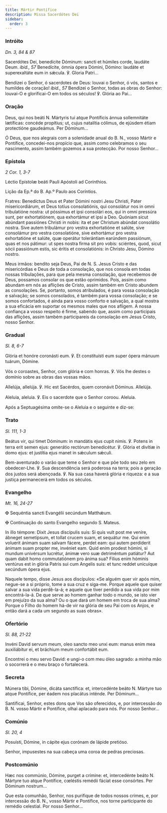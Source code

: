 ```yaml
---
title: Mártir Pontífice
description: Missa Sacerdótes Dei
sidebar:
  order: 3
---
```


### Intróito

<em>Dn. 3, 84 & 87</em>

<div class="side-by-side not-content">

Sacerdótes Dei, benedícite Dóminum: sancti et húmiles corde, laudáte Deum. <em>ibid., 57</em> Benedícite, ómnia ópera Dómini, Dómino: laudáte et superexaltáte eum in sǽcula. ℣. Gloria Patri...

Bendizei o Senhor, ó sacerdotes de Deus: louvai o Senhor, ó vós, santos e humildes de coração! <em>ibid., 57</em> Bendizei o Senhor, todas as obras do Senhor: louvai-O e glorificai-O em todos os séculos! ℣. Glória ao Pai...

</div>

### Oração

<div class="side-by-side not-content">

Deus, qui nos beáti <span class="text-red-500">N.</span> Mártyris tui atque Pontíficis ánnua sollemnitáte lætíficas: concéde propítius; ut, cujus natalítia cólimus, de ejúsdem étiam protectióne gaudeámus. Per Dóminum...

Ó Deus, que nos alegrais com a solenidade anual do B. <span class="text-red-500">N.</span>, vosso Mártir e Pontífice, concedei-nos propício que, assim como celebramos o seu nascimento, assim também gozemos a sua protecção. Por nosso Senhor...

</div>

### Epístola

<em>2 Cor. 1, 3-7</em>

<div class="side-by-side not-content">

Léctio Epístolæ beáti Pauli Apóstoli ad Corínthios.

Lição da Ep.ª do B. Ap.º Paulo aos Coríntios.

Fratres: Benedíctus Deus et Pater Dómini nostri Jesu Christi, Pater misericordiárum, et Deus totíus consolatiónis, qui consolátur nos in omni tribulatióne nostra: ut póssimus et ipsi consolári eos, qui in omni pressúra sunt, per exhortatiónem, qua exhortámur et ipsi a Deo. Quóniam sicut abúndant passiónes Christi in nobis: ita et per Christum abúndat consolátio nostra. Sive autem tribulámur pro vestra exhortatióne et salúte, sive consolámur pro vestra consolatióne, sive exhortámur pro vestra exhortatióne et salúte, quæ operátur tolerántiam earúndem passiónum, quas et nos pátimur: ut spes nostra firma sit pro vobis: sciéntes, quod, sicut sócii passiónum estis, sic éritis et consolatiónis: in Christo Jesu, Dómino nostro.

Meus irmãos: bendito seja Deus, Pai de N. S. Jesus Cristo e das misericórdias e Deus de toda a consolação, que nos consola em todas nossas tribulações, para que pela mesma consolação, que recebemos de Deus, possamos consolar os que estão oprimidos. Pois, assim como abundam em nós as aflições de Cristo, assim também em Cristo abundem as consolações. Se, portanto, somos atribulados, é para vossa consolação e salvação; se somos consolados, é também para vossa consolação; e se somos confortados, é ainda para vosso conforto e salvação, a qual mostra a sua eficácia em suportar os mesmos males que nos afligem. A nossa confiança a vosso respeito é firme, sabendo que, assim como participais das aflições, assim também participareis da consolação em Jesus Cristo, nosso Senhor.

</div>

### Gradual

<em>Sl. 8, 6-7</em>

<div class="side-by-side not-content">

Glória et honóre coronásti eum. ℣. Et constituísti eum super ópera mánuum tuárum, Dómine.

Vós o coroastes, Senhor, com glória e com honras. ℣. Vós lhe destes o domínio sobre as obras das vossas mãos.

Allelúja, allelúja. ℣. Hic est Sacérdos, quem coronávit Dóminus. Allelúja.

Aleluia, aleluia. ℣. Eis o sacerdote que o Senhor coroou. Aleluia.

</div>

<aside>Após a Septuagésima omite-se o Aleluia e o seguinte e diz-se:</aside>

### Trato

<em>Sl. 111, 1-3</em>

<div class="side-by-side not-content">

Beátus vir, qui timet Dóminum: in mandátis ejus cupit nimis. ℣. Potens in terra erit semen ejus: generátio rectórum benedicétur. ℣. Glória et divítiæ in domo ejus: et justítia ejus manet in sǽculum sǽculi.

Bem-aventurado o varão que teme o Senhor e que põe todo seu zelo em obedecer-Lhe. ℣. Sua descendência será poderosa na terra; pois a geração dos justos será abençoada. ℣. Na sua casa haverá glória e riqueza: e a sua justiça permanecerá em todos os séculos.

</div>

### Evangelho

<em>Mt. 16, 24-27</em>

<div class="side-by-side not-content">

<span class="cross text-red-500">✠</span> Sequéntia sancti Evangélii secúndum Matthǽum.

<span class="cross text-red-500">✠</span> Continuação do santo Evangelho segundo S. Mateus.

In illo témpore: Dixit Jesus discípulis suis: Si quis vult post me veníre, ábneget semetípsum, et tollat crucem suam, et sequátur me. Qui enim voluerit ánimam suam salvam fácere, perdet eam: qui autem perdíderit ánimam suam propter me, invéniet eam. Quid enim prodest hómini, si mundum univérsum lucrétur, ánimæ vero suæ detriméntum patiátur? Aut quam dabit homo commutatiónem pro ánima sua? Fílius enim hóminis ventúrus est in glória Patris sui cum Angelis suis: et tunc reddet unicuíque secúndum ópera ejus.

Naquele tempo, disse Jesus aos discípulos: «Se alguém quer vir após mim, negue-se a si próprio, tome a sua cruz e siga-me. Porque aquele que quiser salvar a sua vida perdê-la-á; e aquele que tiver perdido a sua vida por mim encontrá-la-á. De que serve ao homem ganhar todo o mundo, se isto vier em prejuízo da sua alma? Ou o que dará um homem em troca de sua alma? Porque o Filho do homem há-de vir na glória de seu Pai com os Anjos, e então dará a cada um segundo as suas obras».

</div>

### Ofertório

<em>Sl. 88, 21-22</em>

<div class="side-by-side not-content">

Invéni David servum meum, oleo sancto meo unxi eum: manus enim mea auxiliábitur ei, et bráchium meum confortábit eum.

Encontrei o meu servo David: e ungi-o com meu óleo sagrado: a minha mão o socorrerá e o meu braço o fortalecerá.

</div>

### Secreta

<div class="side-by-side not-content">

Múnera tibi, Dómine, dicáta sanctífica: et, intercedénte beáto <span class="text-red-500">N.</span> Mártyre tuo atque Pontífice, per éadem nos placátus inténde. Per Dóminum...

Santificai, Senhor, estes dons que Vos são oferecidos, e, por intercessão do B. <span class="text-red-500">N.</span> vosso Mártir e Pontífice, olhai aplacado para nós. Por nosso Senhor...

</div>

### Comúnio

<em>Sl. 20, 4</em>

<div class="side-by-side not-content">

Posuísti, Dómine, in cápite ejus corónam de lápide pretióso.

Senhor, impusestes na sua cabeça uma coroa de pedras preciosas.

</div>

### Postcomúnio

<div class="side-by-side not-content">

Hæc nos commúnio, Dómine, purget a crímine: et, intercedénte beáto <span class="text-red-500">N.</span> Mártyre tuo atque Pontífice, cœléstis remédii fáciat esse consórtes. Per Dóminum nostrum...

Que esta comunhão, Senhor, nos purifique de todos nossos crimes, e, por intercessão do B. <span class="text-red-500">N.</span>, vosso Mártir e Pontífice, nos torne participante do remédio celestial. Por nosso Senhor...

</div>
